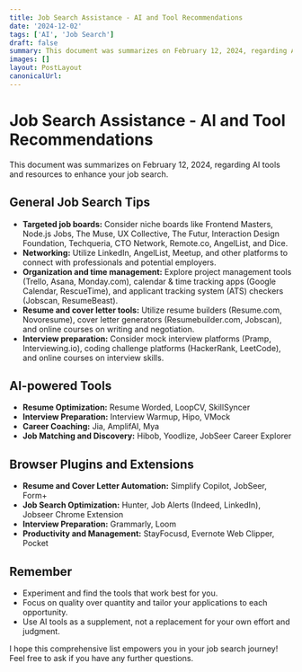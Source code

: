```yaml
---
title: Job Search Assistance - AI and Tool Recommendations
date: '2024-12-02'
tags: ['AI', 'Job Search']
draft: false
summary: This document was summarizes on February 12, 2024, regarding AI tools and resources to enhance your job search
images: []
layout: PostLayout
canonicalUrl:
---
```


# Job Search Assistance - AI and Tool Recommendations

This document was summarizes on February 12, 2024, regarding AI tools and resources to enhance your job search.

## General Job Search Tips

- **Targeted job boards:** Consider niche boards like Frontend Masters, Node.js Jobs, The Muse, UX Collective, The Futur, Interaction Design Foundation, Techqueria, CTO Network, Remote.co, AngelList, and Dice.
- **Networking:** Utilize LinkedIn, AngelList, Meetup, and other platforms to connect with professionals and potential employers.
- **Organization and time management:** Explore project management tools (Trello, Asana, Monday.com), calendar & time tracking apps (Google Calendar, RescueTime), and applicant tracking system (ATS) checkers (Jobscan, ResumeBeast).
- **Resume and cover letter tools:** Utilize resume builders (Resume.com, Novoresume), cover letter generators (Resumebuilder.com, Jobscan), and online courses on writing and negotiation.
- **Interview preparation:** Consider mock interview platforms (Pramp, Interviewing.io), coding challenge platforms (HackerRank, LeetCode), and online courses on interview skills.

## AI-powered Tools

- **Resume Optimization:** Resume Worded, LoopCV, SkillSyncer
- **Interview Preparation:** Interview Warmup, Hipo, VMock
- **Career Coaching:** Jia, AmplifAI, Mya
- **Job Matching and Discovery:** Hibob, Yoodlize, JobSeer Career Explorer

## Browser Plugins and Extensions

- **Resume and Cover Letter Automation:** Simplify Copilot, JobSeer, Form+
- **Job Search Optimization:** Hunter, Job Alerts (Indeed, LinkedIn), Jobseer Chrome Extension
- **Interview Preparation:** Grammarly, Loom
- **Productivity and Management:** StayFocusd, Evernote Web Clipper, Pocket

## Remember

- Experiment and find the tools that work best for you.
- Focus on quality over quantity and tailor your applications to each opportunity.
- Use AI tools as a supplement, not a replacement for your own effort and judgment.

I hope this comprehensive list empowers you in your job search journey! Feel free to ask if you have any further questions.
